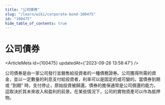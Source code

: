 ```yaml
---
title: "公司債券"
slug: "/learn/wiki/corporate-bond-100475"
id: "100475"
hide_table_of_contents: true
---
```



# 公司債券

<ArticleMeta id={100475} updatedAt={'2023-09-26 13:58:47'} />
<div className='border-solid border-b border-t-0 my-4 border-[var(--ifm-color-gray-300)]' />

公司債券是由一家公司發行並銷售給投資者的一種債務證券。公司獲得所需的資金，並以一定數量的利息支付給投資者，利率可以是固定的或可變的。當債券到期或 “到期” 時，支付停止，原始投資被歸還。債券的擔保通常是公司償還的能力，這取決於其未來收入和盈利的前景。在某些情況下，公司的實物資產可以作為抵押物。
